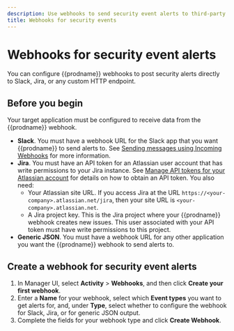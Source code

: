```yaml
---
description: Use webhooks to send security event alerts to third-party systems.
title: Webhooks for security events
---
```


# Webhooks for security event alerts

You can configure {{prodname}} webhooks to post security alerts directly to Slack, Jira, or any custom HTTP endpoint.

## Before you begin

Your target application must be configured to receive data from the {{prodname}} webhook.

* **Slack**. You must have a webhook URL for the Slack app that you want {{prodname}} to send alerts to.
See [Sending messages using Incoming Webhooks](https://api.slack.com/messaging/webhooks) for more information.
* **Jira**. You must have an API token for an Atlassian user account that has write permissions to your Jira instance.
  See [Manage API tokens for your Atlassian account](https://support.atlassian.com/atlassian-account/docs/manage-api-tokens-for-your-atlassian-account/) for details on how to obtain an API token.
  You also need:
  * Your Atlassian site URL. If you access Jira at the URL `https://<your-company>.atlassian.net/jira`, then your site URL is `<your-company>.atlassian.net`.
  * A Jira project key. This is the Jira project where your {{prodname}} webhook creates new issues. This user associated with your API token must have write permissions to this project.
* **Generic JSON**. You must have a webhook URL for any other application you want the {{prodname}} webhook to send alerts to.

## Create a webhook for security event alerts

1. In Manager UI, select **Activity** > **Webhooks**, and then click **Create your first webhook**.
2. Enter a **Name** for your webhook, select which **Event types** you want to get alerts for, and, under **Type**, select whether to configure the webhook for Slack, Jira, or for generic JSON output.
3. Complete the fields for your webhook type and click **Create Webhook**.

